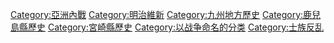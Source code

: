 {{Commonscat|Satsuma Rebellion}}

[[Category:亞洲內戰|Category:亞洲內戰]]
[[Category:明治維新|Category:明治維新]]
[[Category:九州地方歷史|Category:九州地方歷史]]
[[Category:鹿兒島縣歷史|Category:鹿兒島縣歷史]]
[[Category:宮崎縣歷史|Category:宮崎縣歷史]]
[[Category:以战争命名的分类|Category:以战争命名的分类]]
[[Category:士族反乱|Category:士族反乱]]
